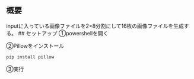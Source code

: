 ## 概要
inputに入っている画像ファイルを2×8分割にして16枚の画像ファイルを生成する。
## セットアップ
①powershellを開く

②Pillowをインストール
```bash
pip install pillow
```

③実行